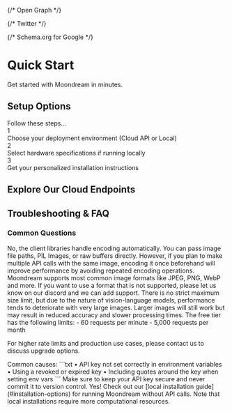 
<Head>
  <title>Quick Start - Moondream Documentation</title>
  <meta name="description" content="Get up and running with Moondream vision AI in minutes. Step-by-step guide for installation, setup, and basic usage for both local and cloud deployments." />
  <meta name="viewport" content="width=device-width, initial-scale=1" />
  
  {/* Open Graph */}
  <meta property="og:title" content="Quick Start Guide - Get Started with Moondream Vision AI" />
  <meta property="og:description" content="Get up and running with Moondream vision AI in minutes. Step-by-step guide for installation, setup, and basic usage for both local and cloud deployments." />
  <meta property="og:type" content="website" />
  <meta property="og:url" content="https://docs.moondream.ai/quick-start" />
  
  
  {/* Twitter */}
  <meta name="twitter:card" content="summary_large_image" />
  <meta name="twitter:title" content="Quick Start Guide - Get Started with Moondream Vision AI" />
  <meta name="twitter:description" content="Get up and running with Moondream vision AI in minutes. Step-by-step guide for installation, setup, and basic usage for both local and cloud deployments." />
  
  
  {/* Schema.org for Google */}
  <script type="application/ld+json">
    {JSON.stringify({
      "@context": "https://schema.org",
      "@type": "HowTo",
      "name": "Getting Started with Moondream Vision AI",
      "description": "Step-by-step guide for installing and setting up Moondream vision AI",
      "step": [
        {
          "@type": "HowToStep",
          "name": "Installation",
          "text": "Install Moondream via pip or npm"
        },
        {
          "@type": "HowToStep",
          "name": "Configuration",
          "text": "Set up your API key and initialize the model"
        },
        {
          "@type": "HowToStep",
          "name": "First Use",
          "text": "Run your first image analysis with Moondream"
        }
      ]
    })}
  </script>
</Head>

# Quick Start

Get started with Moondream in minutes.

## Setup Options

<div className="relative">
  <div className="bg-gradient-to-b from-blue-50/50 to-transparent pb-10 rounded-2xl mb-8">
    <div className="flex items-start gap-8">
      <div className="flex-1">
        <div className="text-gray-600 mt-6">
          Follow these steps...
          <div className="mt-6 space-y-6">
            <div className="flex items-center gap-4">
              <div className="flex-shrink-0 w-8 h-8 rounded-full bg-blue-100 text-blue-500 font-medium flex items-center justify-center">
                1
              </div>
              <div>Choose your deployment environment (Cloud API or Local)</div>
            </div>
            <div className="flex items-center gap-4">
              <div className="flex-shrink-0 w-8 h-8 rounded-full bg-blue-100 text-blue-500 font-medium flex items-center justify-center">
                2
              </div>
              <div>Select hardware specifications if running locally</div>
            </div>
            <div className="flex items-center gap-4">
              <div className="flex-shrink-0 w-8 h-8 rounded-full bg-blue-100 text-blue-500 font-medium flex items-center justify-center">
                3
              </div>
              <div>Get your personalized installation instructions</div>
            </div>
          </div>
        </div>
      </div>
    </div>
  </div>

  <ConfigSelector />
</div>

## Explore Our Cloud Endpoints

<div className="grid grid-cols-1 md:grid-cols-2 gap-6 mt-8">
  <EndpointCard
    icon="💬"
    title="/query"
    description="Ask natural language questions about images and receive detailed answers"
    href="/cloud/query"
  />

  <EndpointCard
    icon="📝"
    title="/caption"
    description="Generate accurate and natural image captions"
    href="/cloud/caption"
  />

  <EndpointCard
    icon="🔍"
    title="/detect"
    description="Detect and locate objects in images"
    href="/cloud/detect"
  />

  <EndpointCard
    icon="📍"
    title="/point"
    description="Get precise coordinate locations for objects in images"
    href="/cloud/point"
  />
</div>

## Troubleshooting & FAQ



### Common Questions

<FaqDropdown question='Do I need to encode images before using them with `vl`?'>
  No, the client libraries handle encoding automatically. You can pass image file paths, PIL Images, or raw buffers directly. However, if you plan to make multiple API calls with the same image, encoding it once beforehand will improve performance by avoiding repeated encoding operations.
</FaqDropdown>

<FaqDropdown question='What image formats does Moondream support?'>
  Moondream supports most common image formats like JPEG, PNG, WebP and more. If you want to use a format that is not supported, please let us know on our discord and we can add support.
</FaqDropdown>

<FaqDropdown question="What's the maximum image size supported?">
  There is no strict maximum size limit, but due to the nature of vision-language models, performance tends to deteriorate with very large images. Larger images will still work but may result in reduced accuracy and slower processing times.
</FaqDropdown>

<FaqDropdown question="How do I handle API rate limits? What are the limits for the free tier?">
  The free tier has the following limits:
  - 60 requests per minute
  - 5,000 requests per month

  For higher rate limits and production use cases, please contact us to discuss upgrade options.
</FaqDropdown>

<FaqDropdown question='Why am I getting "Invalid API Key" errors?'>
  Common causes:
  ```txt
  • API key not set correctly in environment variables
  • Using a revoked or expired key
  • Including quotes around the key when setting env vars
  ```
  Make sure to keep your API key secure and never commit it to version control.
</FaqDropdown>

<FaqDropdown question='Can I use Moondream offline?'>
  Yes! Check out our [local installation guide](#installation-options) for running Moondream without API calls. Note that local installations require more computational resources.
</FaqDropdown>
